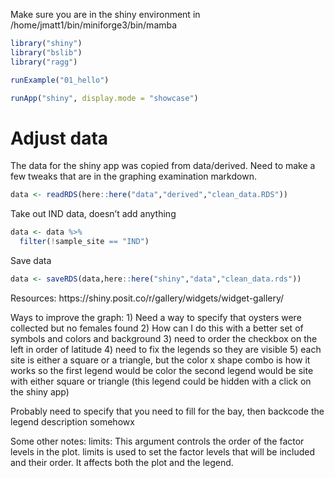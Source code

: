 
Make sure you are in the shiny environment in /home/jmatt1/bin/miniforge3/bin/mamba

```r
library("shiny")
library("bslib")
library("ragg")

runExample("01_hello")
```

```r
runApp("shiny", display.mode = "showcase")
```

# Adjust data

The data for the shiny app was copied from data/derived.  Need to make a few tweaks that are in the graphing examination markdown. 

```r
data <- readRDS(here::here("data","derived","clean_data.RDS"))
```

Take out IND data, doesn't add anything

```r
data <- data %>%
  filter(!sample_site == "IND")
```

Save data

```r
data <- saveRDS(data,here::here("shiny","data","clean_data.rds"))
```

Resources: 
https://shiny.posit.co/r/gallery/widgets/widget-gallery/


Ways to improve the graph: 
 1) Need a way to specify that oysters were collected but no females found 
 2) How can I do this with a better set of symbols and colors and background
 3) need to order the checkbox on the left in order of latitude
 4) need to fix the legends so they are visible
 5)     each site is either a square or a triangle, but the color x shape combo is how it            works
          so the first legend would be color
          the second legend would be site with either square or triangle (this legend could be hidden with a click on the shiny app)

Probably need to specify that you need to fill for the bay, then backcode the legend description somehowx


Some other notes: 
limits: This argument controls the order of the factor levels in the plot. limits is used to set the factor levels that will be included and their order. It affects both the plot and the legend.
